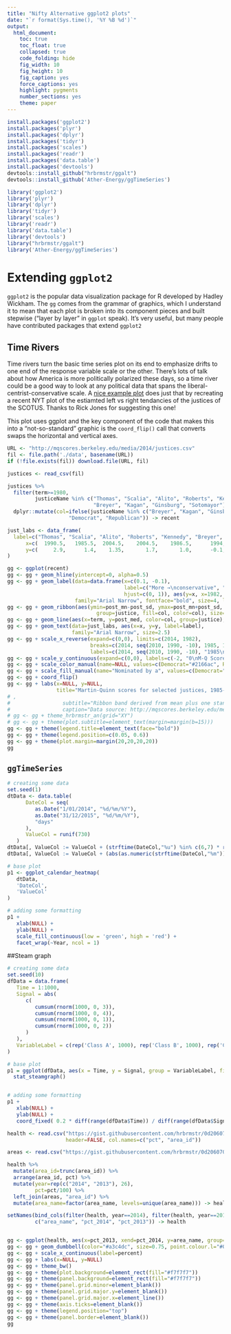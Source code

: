 ```yaml
---
title: "Nifty Alternative ggplot2 plots"
date: "`r format(Sys.time(), '%Y %B %d')`"
output:
  html_document:
    toc: true
    toc_float: true
    collapsed: true
    code_folding: hide
    fig_width: 10
    fig_height: 10
    fig_caption: yes
    force_captions: yes
    highlight: pygments
    number_sections: yes
    theme: paper
---
```


```r

install.packages('ggplot2')
install.packages('plyr')
install.packages('dplyr')
install.packages('tidyr')
install.packages('scales')
install.packages('readr')
install.packages('data.table')
install.packages('devtools')
devtools::install_github("hrbrmstr/ggalt")
devtools::install_github('Ather-Energy/ggTimeSeries')

```

```r

library('ggplot2')
library('plyr')
library('dplyr')
library('tidyr')
library('scales')
library('readr')
library('data.table')
library('devtools')
library("hrbrmstr/ggalt")
library('Ather-Energy/ggTimeSeries')

```


# Extending `ggplot2`

`ggplot2` is the popular data visualization package for R developed by Hadley Wickham. The `gg` comes from the grammar of graphics, which I understand it to mean that each plot is broken into its component pieces and built stepwise ("layer by layer" in `ggplot` speak). It's very useful, but many people have contributed packages that extend `ggplot2`

## Time Rivers

Time rivers turn the basic time series plot on its end to emphasize drifts to one end of the response variable scale or the other. There's lots of talk about how America is more politically polarized these days, so a time river could be  a good way to look at any political data that spans the liberal-centrist-conservative scale. A [nice example plot](https://rud.is/b/2016/06/28/making-time-rivers-in-r/) does just that by recreating a recent NYT plot of the estiamted left vs right tendancies of the justices of the SCOTUS. Thanks to Rick Jones for suggesting this one!

This plot uses ggplot and the key component of the code that makes this into a "not-so-standard" graphic is the  `coord_flip()` call that converts swaps the horizontal and vertical axes.

```r


URL <- "http://mqscores.berkeley.edu/media/2014/justices.csv"
fil <- file.path('./data', basename(URL))
if (!file.exists(fil)) download.file(URL, fil)

justices <- read_csv(fil)

justices %>%
  filter(term>=1980,
         justiceName %in% c("Thomas", "Scalia", "Alito", "Roberts", "Kennedy",
                            "Breyer", "Kagan", "Ginsburg", "Sotomayor")) %>%
  dplyr::mutate(col=ifelse(justiceName %in% c("Breyer", "Kagan", "Ginsburg", "Sotomayor"),
                    "Democrat", "Republican")) -> recent

just_labs <- data_frame(
  label=c("Thomas", "Scalia", "Alito", "Roberts", "Kennedy", "Breyer", "Kagan", "Ginsburg", "Sotomayor"),
      x=c(  1990.5,   1985.5,  2004.5,    2004.5,    1986.5,      1994,   2010,     1992.5,      2008.5),
      y=c(     2.9,      1.4,    1.35,       1.7,       1.0,      -0.1,   -0.9,       -0.1,          -2)
)

gg <- ggplot(recent)
gg <- gg + geom_hline(yintercept=0, alpha=0.5)
gg <- gg + geom_label(data=data.frame(x=c(0.1, -0.1),
                                      label=c("More →\nconservative", "← More\nliberal"),
                                      hjust=c(0, 1)), aes(y=x, x=1982, hjust=hjust, label=label),
                      family="Arial Narrow", fontface="bold", size=4, label.size=0, vjust=1)
gg <- gg + geom_ribbon(aes(ymin=post_mn-post_sd, ymax=post_mn+post_sd, x=term,
                             group=justice, fill=col, color=col), size=0.1, alpha=0.3)
gg <- gg + geom_line(aes(x=term, y=post_med, color=col, group=justice), size=0.1)
gg <- gg + geom_text(data=just_labs, aes(x=x, y=y, label=label),
                     family="Arial Narrow", size=2.5)
gg <- gg + scale_x_reverse(expand=c(0,0), limits=c(2014, 1982),
                           breaks=c(2014, seq(2010, 1990, -10), 1985, 1982),
                           labels=c(2014, seq(2010, 1990, -10), "1985\nTERM\n↓", ""))
gg <- gg + scale_y_continuous(expand=c(0,0), labels=c(-2, "0\nM-Q Score", 2, 4))
gg <- gg + scale_color_manual(name=NULL, values=c(Democrat="#2166ac", Republican="#b2182b"), guide=FALSE)
gg <- gg + scale_fill_manual(name="Nominated by a", values=c(Democrat="#2166ac", Republican="#b2182b"))
gg <- gg + coord_flip()
gg <- gg + labs(x=NULL, y=NULL,
                title="Martin-Quinn scores for selected justices, 1985-2014")
# ,
#                 subtitle="Ribbon band derived from mean plus one standard deviation. Inner line is the M-Q median.",
#                 caption="Data source: http://mqscores.berkeley.edu/measures.php")
# gg <- gg + theme_hrbrmstr_an(grid="XY")
# gg <- gg + theme(plot.subtitle=element_text(margin=margin(b=15)))
gg <- gg + theme(legend.title=element_text(face="bold"))
gg <- gg + theme(legend.position=c(0.05, 0.6))
gg <- gg + theme(plot.margin=margin(20,20,20,20))
gg

```

## `ggTimeSeries`

```r
# creating some data
set.seed(1)
dtData <- data.table(
      DateCol = seq(
         as.Date("1/01/2014", "%d/%m/%Y"),
         as.Date("31/12/2015", "%d/%m/%Y"),
         "days"
      ),
      ValueCol = runif(730)
   )
dtData[, ValueCol := ValueCol + (strftime(DateCol,"%u") %in% c(6,7) * runif(1) * 0.75), .I]
dtData[, ValueCol := ValueCol + (abs(as.numeric(strftime(DateCol,"%m")) - 6.5)) * runif(1) * 0.75, .I]

# base plot
p1 <- ggplot_calendar_heatmap(
   dtData,
   'DateCol',
   'ValueCol'
)

# adding some formatting
p1 + 
   xlab(NULL) + 
   ylab(NULL) + 
   scale_fill_continuous(low = 'green', high = 'red') + 
   facet_wrap(~Year, ncol = 1)

```

##Steam graph

```r
# creating some data
set.seed(10)
dfData = data.frame(
   Time = 1:1000,
   Signal = abs(
      c(
         cumsum(rnorm(1000, 0, 3)), 
         cumsum(rnorm(1000, 0, 4)), 
         cumsum(rnorm(1000, 0, 1)),
         cumsum(rnorm(1000, 0, 2))
      )
   ),
   VariableLabel = c(rep('Class A', 1000), rep('Class B', 1000), rep('Class C', 1000), rep('Class D', 1000))
)

# base plot
p1 = ggplot(dfData, aes(x = Time, y = Signal, group = VariableLabel, fill = VariableLabel)) +
  stat_steamgraph()


# adding some formatting
p1 + 
   xlab(NULL) + 
   ylab(NULL) + 
   coord_fixed( 0.2 * diff(range(dfData$Time)) / diff(range(dfData$Signal)))
```



```r

health <- read.csv("https://gist.githubusercontent.com/hrbrmstr/0d206070cea01bcb0118/raw/0ea32190a8b2f54b5a9770cb6582007132571c98/zhealth.csv", stringsAsFactors=FALSE, 
                   header=FALSE, col.names=c("pct", "area_id"))

areas <- read.csv("https://gist.githubusercontent.com/hrbrmstr/0d206070cea01bcb0118/raw/0ea32190a8b2f54b5a9770cb6582007132571c98/zarea_trans.csv", stringsAsFactors=FALSE, header=TRUE)

health %>% 
  mutate(area_id=trunc(area_id)) %>% 
  arrange(area_id, pct) %>% 
  mutate(year=rep(c("2014", "2013"), 26),
         pct=pct/100) %>% 
  left_join(areas, "area_id") %>% 
  mutate(area_name=factor(area_name, levels=unique(area_name))) -> health

setNames(bind_cols(filter(health, year==2014), filter(health, year==2013))[,c(4,1,5)],
         c("area_name", "pct_2014", "pct_2013")) -> health


gg <- ggplot(health, aes(x=pct_2013, xend=pct_2014, y=area_name, group=area_name))
gg <- gg + geom_dumbbell(color="#a3c4dc", size=0.75, point.colour.l="#0e668b")
gg <- gg + scale_x_continuous(label=percent)
gg <- gg + labs(x=NULL, y=NULL)
gg <- gg + theme_bw()
gg <- gg + theme(plot.background=element_rect(fill="#f7f7f7"))
gg <- gg + theme(panel.background=element_rect(fill="#f7f7f7"))
gg <- gg + theme(panel.grid.minor=element_blank())
gg <- gg + theme(panel.grid.major.y=element_blank())
gg <- gg + theme(panel.grid.major.x=element_line())
gg <- gg + theme(axis.ticks=element_blank())
gg <- gg + theme(legend.position="top")
gg <- gg + theme(panel.border=element_blank())
gg

```
